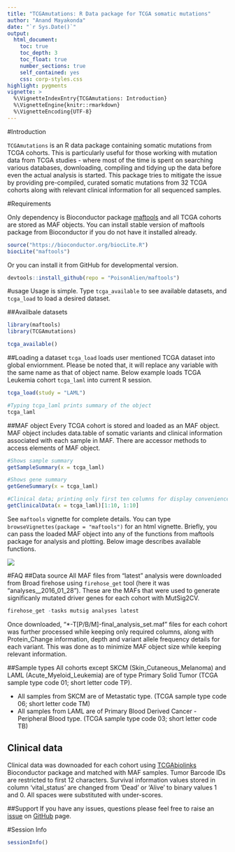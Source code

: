 ```yaml
---
title: "TCGAmutations: R Data package for TCGA somatic mutations"
author: "Anand Mayakonda"
date: "`r Sys.Date()`"
output: 
  html_document:
    toc: true
    toc_depth: 3
    toc_float: true
    number_sections: true
    self_contained: yes
    css: corp-styles.css
highlight: pygments
vignette: >
  %\VignetteIndexEntry{TCGAmutations: Introduction}
  %\VignetteEngine{knitr::rmarkdown}
  %\VignetteEncoding{UTF-8}
---
```


#Introduction

`TCGAmutations` is an R data package containing somatic mutations from TCGA cohorts. This is particularly useful for those working with mutation data from TCGA studies - where most of the time is spent on searching various databases, downloading, compiling and tidying up the data before even the actual analysis is started. This package tries to mitigate the issue by providing pre-compiled, curated somatic mutations from 32 TCGA cohorts along with relevant clinical information for all sequenced samples.

#Requirements

Only dependency is Bioconductor package [maftools](http://www.bioconductor.org/packages/release/bioc/html/maftools.html) and all TCGA cohorts are stored as MAF objects. You can install stable version of maftools package from Bioconductor if you do not have it installed already.

```r
source("https://bioconductor.org/biocLite.R")
biocLite("maftools")
```

Or you can install it from GitHub for developmental version.

```r
devtools::install_github(repo = "PoisonAlien/maftools")
```


#usage
Usage is simple. Type `tcga_available` to see available datasets, and `tcga_load` to load a desired dataset.

##Availbale datasets
```r
library(maftools)
library(TCGAmutations)

tcga_available()
```

##Loading a dataset
`tcga_load` loads user mentioned TCGA dataset into global enviornment. Please be noted that, it will replace any variable with the same name as that of object name. Below example loads TCGA Leukemia cohort `tcga_laml` into current R session.

```r
tcga_load(study = "LAML")

#Typing tcga_laml prints summary of the object
tcga_laml
```


##MAF object
Every TCGA cohort is stored and loaded as an MAF object. MAF object includes data.table of somatic variants and clinical information associated with each sample in MAF. There are accessor methods to access elements of MAF object.

```r
#Shows sample summary
getSampleSummary(x = tcga_laml)

#Shows gene summary
getGeneSummary(x = tcga_laml)

#Clinical data; printing only first ten columns for display convenience
getClinicalData(x = tcga_laml)[1:10, 1:10]
```

See `maftools` vignette for complete details. You can type `browseVignettes(package = "maftools")` for an html vignette. Briefly, you can pass the loaded MAF object into any of the functions from maftools package for analysis and plotting. Below image describes available functions.

![](/home/anand/Documents/maftools/vignettes/overview.png)


#FAQ
##Data source
All MAF files from "latest" analysis were downloaded from Broad firehose using `firehose_get` tool (here it was "analyses__2016_01_28"). These are the MAFs that were used to generate significanly mutated driver genes for each cohort with MutSig2CV.

```r
firehose_get -tasks mutsig analyses latest
```

Once downloaded, "*-T[P/B/M]-final_analysis_set.maf" files for each cohort was further processed while keeping only required columns, along with Protein_Change information, depth and variant allele frequency details for each variant. This was done as to minimize MAF object size while keeping relevant information.

##Sample types
All cohorts except SKCM (Skin_Cutaneous_Melanoma) and LAML (Acute_Myeloid_Leukemia) are of type Primary Solid Tumor (TCGA sample type code 01; short letter code TP). 

  * All samples from SKCM are of Metastatic type. (TCGA sample type code 06; short letter code TM)
  * All samples from LAML are of Primary Blood Derived Cancer - Peripheral Blood type. (TCGA sample type code 03; short letter code TB)
  
## Clinical data
Clinical data was downoaded for each cohort using [TCGAbiolinks](http://www.bioconductor.org/packages/devel/bioc/html/TCGAbiolinks.html) Bioconductor package and matched with MAF samples. Tumor Barcode IDs are restricted to first 12 characters. Survival information values stored in column 'vital_status' are changed from 'Dead' or 'Alive' to binary values 1 and 0. All spaces were substituted with under-scores.

##Support
If you have any issues, questions please feel free to raise an [issue](https://github.com/PoisonAlien/TCGAmutations/issues) on [GitHub](https://github.com/PoisonAlienTCGAmutations/) page.

#Session Info
```r
sessionInfo()
```


